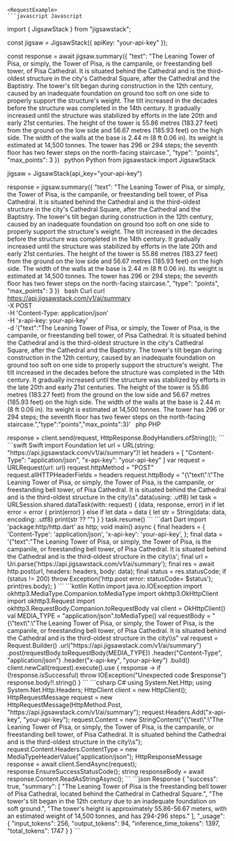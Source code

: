 
    <RequestExample>
    ```javascript Javascript
import { JigsawStack } from "jigsawstack";

const jigsaw = JigsawStack({ apiKey: "your-api-key" });

const response = await jigsaw.summary({
      "text": "The Leaning Tower of Pisa, or simply, the Tower of Pisa, is the campanile, or freestanding bell tower, of Pisa Cathedral. It is situated behind the Cathedral and is the third-oldest structure in the city's Cathedral Square, after the Cathedral and the Baptistry. The tower's tilt began during construction in the 12th century, caused by an inadequate foundation on ground too soft on one side to properly support the structure's weight. The tilt increased in the decades before the structure was completed in the 14th century. It gradually increased until the structure was stabilized by efforts in the late 20th and early 21st centuries. The height of the tower is 55.86 metres (183.27 feet) from the ground on the low side and 56.67 metres (185.93 feet) on the high side. The width of the walls at the base is 2.44 m (8 ft 0.06 in). Its weight is estimated at 14,500 tonnes. The tower has 296 or 294 steps; the seventh floor has two fewer steps on the north-facing staircase.",
      "type": "points",
      "max_points": 3
})
    ```
    ```python Python
from jigsawstack import JigsawStack

jigsaw = JigsawStack(api_key="your-api-key")

response = jigsaw.summary({
      "text": "The Leaning Tower of Pisa, or simply, the Tower of Pisa, is the campanile, or freestanding bell tower, of Pisa Cathedral. It is situated behind the Cathedral and is the third-oldest structure in the city's Cathedral Square, after the Cathedral and the Baptistry. The tower's tilt began during construction in the 12th century, caused by an inadequate foundation on ground too soft on one side to properly support the structure's weight. The tilt increased in the decades before the structure was completed in the 14th century. It gradually increased until the structure was stabilized by efforts in the late 20th and early 21st centuries. The height of the tower is 55.86 metres (183.27 feet) from the ground on the low side and 56.67 metres (185.93 feet) on the high side. The width of the walls at the base is 2.44 m (8 ft 0.06 in). Its weight is estimated at 14,500 tonnes. The tower has 296 or 294 steps; the seventh floor has two fewer steps on the north-facing staircase.",
      "type": "points",
      "max_points": 3
})
    ```
    ```bash Curl
curl https://api.jigsawstack.com/v1/ai/summary \
 -X POST \
 -H 'Content-Type: application/json' \
 -H 'x-api-key: your-api-key' \
 -d '{"text":"The Leaning Tower of Pisa, or simply, the Tower of Pisa, is the campanile, or freestanding bell tower, of Pisa Cathedral. It is situated behind the Cathedral and is the third-oldest structure in the city\'s Cathedral Square, after the Cathedral and the Baptistry. The tower\'s tilt began during construction in the 12th century, caused by an inadequate foundation on ground too soft on one side to properly support the structure\'s weight. The tilt increased in the decades before the structure was completed in the 14th century. It gradually increased until the structure was stabilized by efforts in the late 20th and early 21st centuries. The height of the tower is 55.86 metres \(183.27 feet\) from the ground on the low side and 56.67 metres \(185.93 feet\) on the high side. The width of the walls at the base is 2.44 m \(8 ft 0.06 in\). Its weight is estimated at 14,500 tonnes. The tower has 296 or 294 steps\; the seventh floor has two fewer steps on the north-facing staircase.","type":"points","max_points":3}'
    ```
    ```php PHP
<?php
$ch = curl_init();
curl_setopt($ch, CURLOPT_URL, 'https://api.jigsawstack.com/v1/ai/summary');
curl_setopt($ch, CURLOPT_RETURNTRANSFER, true);
curl_setopt($ch, CURLOPT_CUSTOMREQUEST, 'POST');
curl_setopt($ch, CURLOPT_HTTPHEADER, [
    'Content-Type: application/json',
    'x-api-key: your-api-key',
]);
curl_setopt($ch, CURLOPT_POSTFIELDS, '{"text":"The Leaning Tower of Pisa, or simply, the Tower of Pisa, is the campanile, or freestanding bell tower, of Pisa Cathedral. It is situated behind the Cathedral and is the third-oldest structure in the city\\s');

$response = curl_exec($ch);

curl_close($ch);

    ```
    ```ruby Ruby
require 'net/http'

uri = URI('https://api.jigsawstack.com/v1/ai/summary')
req = Net::HTTP::Post.new(uri)
req.content_type = 'application/json'
req['x-api-key'] = 'your-api-key'

req.body = '{"text":"The Leaning Tower of Pisa, or simply, the Tower of Pisa, is the campanile, or freestanding bell tower, of Pisa Cathedral. It is situated behind the Cathedral and is the third-oldest structure in the city\\s'

req_options = {
  use_ssl: uri.scheme == 'https'
}
res = Net::HTTP.start(uri.hostname, uri.port, req_options) do |http|
  http.request(req)
end

    ```
    ```go Go
package main

import (
	"fmt"
	"io"
	"log"
	"net/http"
	"strings"
)

func main() {
	client := &http.Client{}
	var data = strings.NewReader(`{"text":"The Leaning Tower of Pisa, or simply, the Tower of Pisa, is the campanile, or freestanding bell tower, of Pisa Cathedral. It is situated behind the Cathedral and is the third-oldest structure in the city\s`)
	req, err := http.NewRequest("POST", "https://api.jigsawstack.com/v1/ai/summary", data)
	if err != nil {
		log.Fatal(err)
	}
	req.Header.Set("Content-Type", "application/json")
	req.Header.Set("x-api-key", "your-api-key")
	resp, err := client.Do(req)
	if err != nil {
		log.Fatal(err)
	}
	defer resp.Body.Close()
	bodyText, err := io.ReadAll(resp.Body)
	if err != nil {
		log.Fatal(err)
	}
	fmt.Printf("%s\n", bodyText)
}

    ```
    ```java Java
import java.io.IOException;
import java.net.URI;
import java.net.http.HttpClient;
import java.net.http.HttpRequest;
import java.net.http.HttpRequest.BodyPublishers;
import java.net.http.HttpResponse;

HttpClient client = HttpClient.newHttpClient();

HttpRequest request = HttpRequest.newBuilder()
    .uri(URI.create("https://api.jigsawstack.com/v1/ai/summary"))
    .POST(BodyPublishers.ofString("{\"text\":\"The Leaning Tower of Pisa, or simply, the Tower of Pisa, is the campanile, or freestanding bell tower, of Pisa Cathedral. It is situated behind the Cathedral and is the third-oldest structure in the city\\s"))
    .setHeader("Content-Type", "application/json")
    .setHeader("x-api-key", "your-api-key")
    .build();

HttpResponse<String> response = client.send(request, HttpResponse.BodyHandlers.ofString());

    ```
    ```swift Swift
import Foundation

let url = URL(string: "https://api.jigsawstack.com/v1/ai/summary")!
let headers = [
    "Content-Type": "application/json",
    "x-api-key": "your-api-key"
]

var request = URLRequest(url: url)
request.httpMethod = "POST"
request.allHTTPHeaderFields = headers
request.httpBody = "{\"text\":\"The Leaning Tower of Pisa, or simply, the Tower of Pisa, is the campanile, or freestanding bell tower, of Pisa Cathedral. It is situated behind the Cathedral and is the third-oldest structure in the city\\s".data(using: .utf8)

let task = URLSession.shared.dataTask(with: request) { (data, response, error) in
    if let error = error {
        print(error)
    } else if let data = data {
        let str = String(data: data, encoding: .utf8)
        print(str ?? "")
    }
}

task.resume()

    ```
    ```dart Dart
import 'package:http/http.dart' as http;

void main() async {
  final headers = {
    'Content-Type': 'application/json',
    'x-api-key': 'your-api-key',
  };

  final data = '{"text":"The Leaning Tower of Pisa, or simply, the Tower of Pisa, is the campanile, or freestanding bell tower, of Pisa Cathedral. It is situated behind the Cathedral and is the third-oldest structure in the city\\s';

  final url = Uri.parse('https://api.jigsawstack.com/v1/ai/summary');

  final res = await http.post(url, headers: headers, body: data);
  final status = res.statusCode;
  if (status != 200) throw Exception('http.post error: statusCode= $status');

  print(res.body);
}

    ```
    ```kotlin Kotlin
import java.io.IOException
import okhttp3.MediaType.Companion.toMediaType
import okhttp3.OkHttpClient
import okhttp3.Request
import okhttp3.RequestBody.Companion.toRequestBody

val client = OkHttpClient()

val MEDIA_TYPE = "application/json".toMediaType()

val requestBody = "{\"text\":\"The Leaning Tower of Pisa, or simply, the Tower of Pisa, is the campanile, or freestanding bell tower, of Pisa Cathedral. It is situated behind the Cathedral and is the third-oldest structure in the city\\s"

val request = Request.Builder()
  .url("https://api.jigsawstack.com/v1/ai/summary")
  .post(requestBody.toRequestBody(MEDIA_TYPE))
  .header("Content-Type", "application/json")
  .header("x-api-key", "your-api-key")
  .build()

client.newCall(request).execute().use { response ->
  if (!response.isSuccessful) throw IOException("Unexpected code $response")
  response.body!!.string()
}

    ```
    ```csharp C#
using System.Net.Http;
using System.Net.Http.Headers;

HttpClient client = new HttpClient();

HttpRequestMessage request = new HttpRequestMessage(HttpMethod.Post, "https://api.jigsawstack.com/v1/ai/summary");

request.Headers.Add("x-api-key", "your-api-key");

request.Content = new StringContent("{\"text\":\"The Leaning Tower of Pisa, or simply, the Tower of Pisa, is the campanile, or freestanding bell tower, of Pisa Cathedral. It is situated behind the Cathedral and is the third-oldest structure in the city\\s");
request.Content.Headers.ContentType = new MediaTypeHeaderValue("application/json");

HttpResponseMessage response = await client.SendAsync(request);
response.EnsureSuccessStatusCode();
string responseBody = await response.Content.ReadAsStringAsync();

    ```
    </RequestExample>
    <ResponseExample>
    ```json Response
{
      "success": true,
      "summary": [
            "The Leaning Tower of Pisa is the freestanding bell tower of Pisa Cathedral, located behind the Cathedral in Cathedral Square.",
            "The tower's tilt began in the 12th century due to an inadequate foundation on soft ground.",
            "The tower's height is approximately 55.86-56.67 meters, with an estimated weight of 14,500 tonnes, and has 294-296 steps."
      ],
      "_usage": {
            "input_tokens": 256,
            "output_tokens": 94,
            "inference_time_tokens": 1397,
            "total_tokens": 1747
      }
}
    ```
    </ResponseExample>
    
    